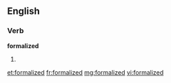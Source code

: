 ==English==

===Verb===
'''formalized'''

# {{past of|[[formalize]]}}

[[et:formalized]]
[[fr:formalized]]
[[mg:formalized]]
[[vi:formalized]]